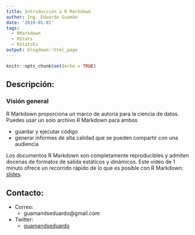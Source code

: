 ```yaml
---
title: Introducción a R Markdown
author: Ing. Eduardo Guamán
date: '2019-01-01'
tags:
  - RMarkdown
  - RStats
  - RStatsEs
output: blogdown::html_page
---
```


```r
knitr::opts_chunk$set(echo = TRUE)
```

## Descripción:

### Visión general

R Markdown proporciona un marco de autoría para la ciencia de datos. Puedes usar un solo archivo R Markdown para ambos

- guardar y ejecutar código
- generar informes de alta calidad que se pueden compartir con una audiencia

Los documentos R Markdown son completamente reproducibles y admiten docenas de formatos de salida estáticos y dinámicos. Este video de 1 minuto ofrece un recorrido rápido de lo que es posible con R Markdown: [slides](/slides/RMarkdown-Introduction.html#1/).

## Contacto:

* Correo: 
    * guamandseduardo@gmail.com
* Twitter:
    * [guamandseduardo](https://twitter.com/guamandseduardo)  
